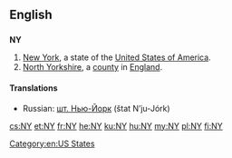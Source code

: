 {{also|Appendix:Variations of "ny"}}
==English==

==={{abbreviation}}===
'''NY'''
# [[New York]], a state of the [[United States of America]].
# [[North Yorkshire]], a [[county]] in [[England]].

====Translations====
{{trans-top|New York State}}
* Russian: [[шт. Нью-Йорк]] (štat N’ju-Jórk) {{m}}
{{trans-mid}}
{{trans-bottom}}

[[Category:en:US States]]

[[cs:NY]]
[[et:NY]]
[[fr:NY]]
[[he:NY]]
[[ku:NY]]
[[hu:NY]]
[[my:NY]]
[[pl:NY]]
[[fi:NY]]